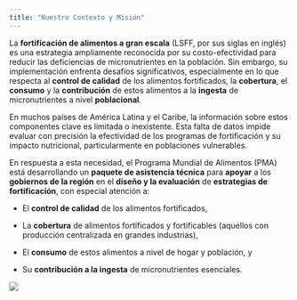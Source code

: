 ```yaml
---
title: "Nuestro Contexto y Misión"
---
```


La **fortificación de alimentos a gran escala** (LSFF, por sus siglas en inglés) es una estrategia ampliamente reconocida por su costo-efectividad para reducir las deficiencias de micronutrientes en la población. Sin embargo, su implementación enfrenta desafíos significativos, especialmente en lo que respecta al **control de calidad** de los alimentos fortificados, la **cobertura**, el **consumo** y la **contribución** de estos alimentos a la **ingesta** de micronutrientes a nivel **poblacional**.

En muchos países de América Latina y el Caribe, la información sobre estos componentes clave es limitada o inexistente. Esta falta de datos impide evaluar con precisión la efectividad de los programas de fortificación y su impacto nutricional, particularmente en poblaciones vulnerables.

En respuesta a esta necesidad, el Programa Mundial de Alimentos (PMA) está desarrollando un **paquete de asistencia técnica** para **apoyar** a los **gobiernos de la región** en el **diseño y la evaluación** de **estrategias de fortificación**, con especial atención a:

-   El **control de calidad** de los alimentos fortificados,

-   La **cobertura** de alimentos fortificados y fortificables (aquellos con producción centralizada en grandes industrias),

-   El **consumo** de estos alimentos a nivel de hogar y población, y

-   Su **contribución a la ingesta** de micronutrientes esenciales.

![](static/images/icon1.png){fig-align="center"}

